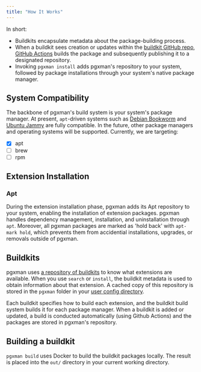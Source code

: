 ```yaml
---
title: "How It Works"
---
```


In short:

- Buildkits encapsulate metadata about the package-building process.
- When a buildkit sees creation or updates within the [buildkit GitHub repo](https://github.com/pgxman/buildkit), [GitHub Actions](https://github.com/pgxman/buildkit/blob/main/.github/workflows/ci.yaml) builds the package and subsequently publishing it to a designated repository.
- Invoking `pgxman install` adds pgxman's repository to your system, followed by package installations through your system's native package manager.

## System Compatibility

The backbone of pgxman's build system is your system's package manager.
At present, `apt`-driven systems such as [Debian Bookworm](https://www.debian.org/releases/bookworm) and [Ubuntu Jammy](https://releases.ubuntu.com/jammy) are fully compatible.
In the future, other package managers and operating systems will be supported. Currently, we are targeting:

- [x] apt
- [ ] brew
- [ ] rpm

## Extension Installation

### Apt

During the extension installation phase, pgxman adds its Apt repository to your system, enabling the installation of extension packages.
pgxman handles dependency management, installation, and uninstallation through `apt`.
Moreover, all pgxman packages are marked as 'hold back' with `apt-mark hold`, which prevents them from accidential installations, upgrades, or removals outside of pgxman.

## Buildkits

pgxman uses [a repository of
buildkits](https://github.com/pgxman/buildkit/tree/main/buildkit) to know what
extensions are available. When you use `search` or `install`, the buildkit
metadata is used to obtain information about that extension. A cached copy
of this repository is stored in the `pgxman` folder in your [user config
directory](https://pkg.go.dev/os#UserConfigDir).

Each buildkit specifies how to build each extension, and the buildkit build
system builds it for each package manager. When a buildkit is added or updated,
a build is conducted automatically (using Github Actions) and the packages are
stored in pgxman's repository.

## Building a buildkit

`pgxman build` uses Docker to build the buildkit packages locally. The result
is placed into the `out/` directory in your current working directory.
